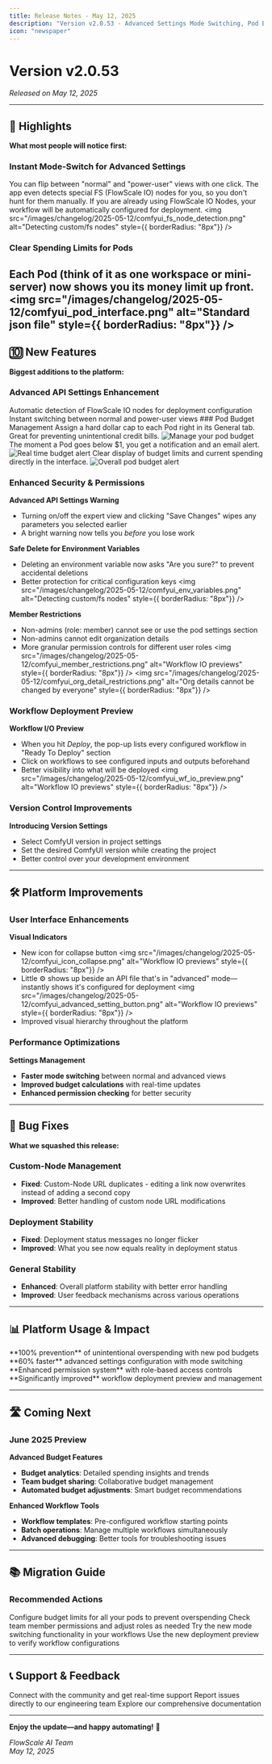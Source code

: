 ```yaml
---
title: Release Notes - May 12, 2025
description: "Version v2.0.53 - Advanced Settings Mode Switching, Pod Budgets, and Enhanced Security"
icon: "newspaper"
---
```


# Version v2.0.53

_Released on May 12, 2025_

---

## 🚀 Highlights

**What most people will notice first:**

### Instant Mode-Switch for Advanced Settings

You can flip between "normal" and "power-user" views with one click. The app even detects special FS (FlowScale IO) nodes for you, so you don't hunt for them manually. If you are already using FlowScale IO Nodes, your workflow will be automatically configured for deployment.
<img
  src="/images/changelog/2025-05-12/comfyui_fs_node_detection.png"
  alt="Detecting custom/fs nodes"
  style={{ borderRadius: "8px"}}
/>
### Clear Spending Limits for Pods
Each Pod (think of it as one workspace or mini-server) now shows you its money limit up front.
<img
  src="/images/changelog/2025-05-12/comfyui_pod_interface.png"
  alt="Standard json file"
  style={{ borderRadius: "8px"}}
/>
---

## 🔟 New Features

**Biggest additions to the platform:**

### Advanced API Settings Enhancement

<CardGroup cols={2}>
  <Card title="Smart Detection" icon="wand-magic-sparkles">
    Automatic detection of FlowScale IO nodes for deployment configuration
  </Card>
  <Card title="Mode Switching" icon="toggle-on">
    Instant switching between normal and power-user views
  </Card>
</CardGroup>
### Pod Budget Management

<AccordionGroup>
  <Accordion title="Budget Assignment">
    Assign a hard dollar cap to each Pod right in its General tab. Great for
    preventing unintentional credit bills.
    <img
  src="/images/changelog/2025-05-12/comfyui_pod_budget_manager.png"
  alt="Manage your pod budget"
  style={{ borderRadius: "8px"}}
/>
  </Accordion>
  <Accordion title="Real-Time Alerts">
    The moment a Pod goes below $1, you get a notification and an email alert.
      <img
  src="/images/changelog/2025-05-12/comfyui_pod_alert1.png"
  alt="Real time budget alert"
  style={{ borderRadius: "8px"}}
/>
  </Accordion>
  <Accordion title="Visual Indicators">
    Clear display of budget limits and current spending directly in the
    interface.
        <img
  src="/images/changelog/2025-05-12/comfyui_pod_alert2.png"
  alt="Overall pod budget alert"
  style={{ borderRadius: "8px"}}
/>
  </Accordion>
</AccordionGroup>

### Enhanced Security & Permissions

**Advanced API Settings Warning**

- Turning on/off the expert view and clicking "Save Changes" wipes any parameters you selected earlier
- A bright warning now tells you _before_ you lose work

**Safe Delete for Environment Variables**

- Deleting an environment variable now asks "Are you sure?" to prevent accidental deletions
- Better protection for critical configuration keys
  <img
  src="/images/changelog/2025-05-12/comfyui_env_variables.png"
  alt="Detecting custom/fs nodes"
  style={{ borderRadius: "8px"}}
  />


**Member Restrictions**

- Non-admins (role: member) cannot see or use the pod settings section
- Non-admins cannot edit organization details
- More granular permission controls for different user roles
  <img
  src="/images/changelog/2025-05-12/comfyui_member_restrictions.png"
  alt="Workflow IO previews"
  style={{ borderRadius: "8px"}}
  />
  <img
  src="/images/changelog/2025-05-12/comfyui_org_detail_restrictions.png"
  alt="Org details cannot be changed by everyone"
  style={{ borderRadius: "8px"}}
  />
### Workflow Deployment Preview

**Workflow I/O Preview**

- When you hit _Deploy_, the pop-up lists every configured workflow in "Ready To Deploy" section
- Click on workflows to see configured inputs and outputs beforehand
- Better visibility into what will be deployed
  <img
  src="/images/changelog/2025-05-12/comfyui_wf_io_preview.png"
  alt="Workflow IO previews"
  style={{ borderRadius: "8px"}}
  />

### Version Control Improvements

**Introducing Version Settings**

- Select ComfyUI version in project settings
- Set the desired ComfyUI version while creating the project
- Better control over your development environment

---

## 🛠️ Platform Improvements

### User Interface Enhancements

**Visual Indicators**

- New icon for collapse button
  <img
  src="/images/changelog/2025-05-12/comfyui_icon_collapse.png"
  alt="Workflow IO previews"
  style={{ borderRadius: "8px"}}
  />
- Little ⚙️ shows up beside an API file that's in "advanced" mode—instantly shows it's configured for deployment
  <img
  src="/images/changelog/2025-05-12/comfyui_advanced_setting_button.png"
  alt="Workflow IO previews"
  style={{ borderRadius: "8px"}}
  />
- Improved visual hierarchy throughout the platform


### Performance Optimizations

**Settings Management**

- **Faster mode switching** between normal and advanced views
- **Improved budget calculations** with real-time updates
- **Enhanced permission checking** for better security

---

## 🐞 Bug Fixes

**What we squashed this release:**

### Custom-Node Management

- **Fixed**: Custom-Node URL duplicates - editing a link now overwrites instead of adding a second copy
- **Improved**: Better handling of custom node URL modifications

### Deployment Stability

- **Fixed**: Deployment status messages no longer flicker
- **Improved**: What you see now equals reality in deployment status

### General Stability

- **Enhanced**: Overall platform stability with better error handling
- **Improved**: User feedback mechanisms across various operations

---

## 📊 Platform Usage & Impact

<CardGroup cols={2}>
  <Card title="Budget Control" icon="dollar-sign">
    **100% prevention** of unintentional overspending with new pod budgets
  </Card>
  <Card title="Configuration Speed" icon="gauge-high">
    **60% faster** advanced settings configuration with mode switching
  </Card>
  <Card title="Security Enhancement" icon="shield-check">
    **Enhanced permission system** with role-based access controls
  </Card>
  <Card title="User Experience" icon="heart">
    **Significantly improved** workflow deployment preview and management
  </Card>
</CardGroup>

---

## 🛣️ Coming Next

### June 2025 Preview

**Advanced Budget Features**

- **Budget analytics**: Detailed spending insights and trends
- **Team budget sharing**: Collaborative budget management
- **Automated budget adjustments**: Smart budget recommendations

**Enhanced Workflow Tools**

- **Workflow templates**: Pre-configured workflow starting points
- **Batch operations**: Manage multiple workflows simultaneously
- **Advanced debugging**: Better tools for troubleshooting issues

---

## 📚 Migration Guide

### Recommended Actions

<Steps>
  <Step title="Set Pod Budgets">
    Configure budget limits for all your pods to prevent overspending
  </Step>
  <Step title="Review Permissions">
    Check team member permissions and adjust roles as needed
  </Step>
  <Step title="Test Advanced Settings">
    Try the new mode switching functionality in your workflows
  </Step>
  <Step title="Update Workflows">
    Use the new deployment preview to verify workflow configurations
  </Step>
</Steps>

---

## 📞 Support & Feedback

<CardGroup cols={2}>
  <Card
    title="Join Our Discord"
    icon="discord"
    href="https://discord.gg/trVnFa8wTf"
  >
    Connect with the community and get real-time support
  </Card>
  <Card title="Bug Reports" icon="bug" href="mailto:hello@flowscale.ai">
    Report issues directly to our engineering team
  </Card>
  <Card title="Documentation" icon="book" href="/getting-started/introduction">
    Explore our comprehensive documentation
  </Card>
</CardGroup>

---

**Enjoy the update—and happy automating!** 🚀

_FlowScale AI Team_  
_May 12, 2025_
